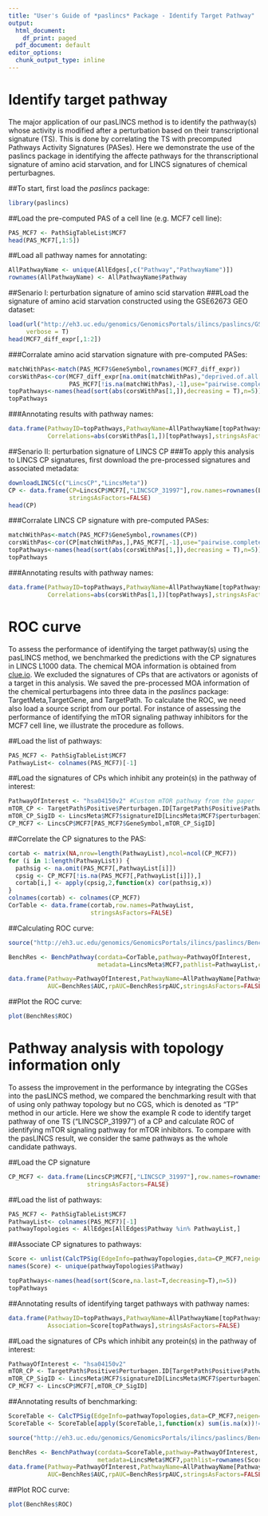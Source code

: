 ```yaml
---
title: "User's Guide of *paslincs* Package - Identify Target Pathway"
output:
  html_document:
    df_print: paged
  pdf_document: default
editor_options:
  chunk_output_type: inline
---
```


# Identify target pathway
The major application of our pasLINCS method is to identify the pathway(s) whose activity is modified after a perturbation based on their transcriptional signature (TS). This is done by correlating the TS with precomputed Pathways Activity Signatures (PASes). Here we demonstrate the use of the paslincs package in identifying the affecte pathways for the thranscriptional signature of amino acid starvation, and for LINCS signatures of chemical perturbagnes. 

##To start, first load the *paslincs* package:
```r
library(paslincs)
```

##Load the pre-computed PAS of a cell line (e.g. MCF7 cell line):
```r
PAS_MCF7 <- PathSigTableList$MCF7
head(PAS_MCF7[,1:5])
```

##Load all pathway names for annotating:
```r
AllPathwayName <- unique(AllEdges[,c("Pathway","PathwayName")])
rownames(AllPathwayName) <- AllPathwayName$Pathway
```

##Senario I: perturbation signature of amino scid starvation
###Load the signature of amino acid starvation constructed using the GSE62673 GEO dataset:
```r
load(url("http://eh3.uc.edu/genomics/GenomicsPortals/ilincs/paslincs/GSE62673_mcf7_signatures.Rdata"),
     verbose = T)
head(MCF7_diff_expr[,1:2])
```

###Corralate amino acid starvation signature with pre-computed PASes:
```r
matchWithPas<-match(PAS_MCF7$GeneSymbol,rownames(MCF7_diff_expr))
corsWithPas<-cor(MCF7_diff_expr[na.omit(matchWithPas),"deprived.of.all.amino.acids-control.media"],
                 PAS_MCF7[!is.na(matchWithPas),-1],use="pairwise.complete.obs")
topPathways<-names(head(sort(abs(corsWithPas[1,]),decreasing = T),n=5))
topPathways
```

###Annotating results with  pathway names:
```r
data.frame(PathwayID=topPathways,PathwayName=AllPathwayName[topPathways,"PathwayName"],
           Correlations=abs(corsWithPas[1,])[topPathways],stringsAsFactors=FALSE)
```


##Senario II: perturbation signature of LINCS CP
###To apply this analysis to LINCS CP signatures, first download the pre-processed signatures and associated metadata:
```r
downloadLINCS(c("LincsCP","LincsMeta"))
CP <- data.frame(CP=LincsCP$MCF7[,"LINCSCP_31997"],row.names=rownames(LincsCP$MCF7),
                 stringsAsFactors=FALSE) 
head(CP)

```

###Corralate LINCS CP signature with pre-computed PASes:
```r
matchWithPas<-match(PAS_MCF7$GeneSymbol,rownames(CP))
corsWithPas<-cor(CP[matchWithPas,],PAS_MCF7[,-1],use="pairwise.complete.obs")
topPathways<-names(head(sort(abs(corsWithPas[1,]),decreasing = T),n=5))
topPathways
```

###Annotating results with  pathway names:
```r
data.frame(PathwayID=topPathways,PathwayName=AllPathwayName[topPathways,"PathwayName"],
           Correlations=abs(corsWithPas[1,])[topPathways],stringsAsFactors=FALSE)
```

# ROC curve
To assess the performance of identifying the target pathway(s) using the pasLINCS method, we benchmarked the predictions with the CP signatures in LINCS L1000 data. The chemical MOA information is obtained from [clue.io](http://clue.io). We excluded the signatures of CPs that are activators or agonists of a target in this analysis. We saved the pre-processed MOA information of the chemical perturbagens into three data in the *paslincs* package: TargetMeta,TargetGene, and TargetPath. To calculate the ROC, we need also load a source script from our portal. For instance of assessing the performance of identifying the mTOR signaling pathway inhibitors for the MCF7 cell line, we illustrate the procedure as follows.


##Load the list of pathways:
```r
PAS_MCF7 <- PathSigTableList$MCF7
PathwayList<- colnames(PAS_MCF7)[-1]
```

##Load the signatures of CPs which inhibit any protein(s) in the pathway of interest:
```r
PathwayOfInterest <- "hsa04150v2" #Custom mTOR pathway from the paper
mTOR_CP <- TargetPath$Positive$Perturbagen.ID[TargetPath$Positive$Pathway==PathwayOfInterest]
mTOR_CP_SigID <- LincsMeta$MCF7$signatureID[LincsMeta$MCF7$perturbagenID %in% mTOR_CP]
CP_MCF7 <- LincsCP$MCF7[PAS_MCF7$GeneSymbol,mTOR_CP_SigID]
```

##Correlate the CP signatures to the PAS:
```r
cortab <- matrix(NA,nrow=length(PathwayList),ncol=ncol(CP_MCF7))
for (i in 1:length(PathwayList)) {
  pathsig <- na.omit(PAS_MCF7[,PathwayList[i]])
  cpsig <- CP_MCF7[!is.na(PAS_MCF7[,PathwayList[i]]),]
  cortab[i,] <- apply(cpsig,2,function(x) cor(pathsig,x))
}
colnames(cortab) <- colnames(CP_MCF7)
CorTable <- data.frame(cortab,row.names=PathwayList,
                       stringsAsFactors=FALSE)
```

##Calculating ROC curve:
```r
source("http://eh3.uc.edu/genomics/GenomicsPortals/ilincs/paslincs/BenchPathway.R")
```
```r
BenchRes <- BenchPathway(cordata=CorTable,pathway=PathwayOfInterest,
                         metadata=LincsMeta$MCF7,pathlist=PathwayList,cutoff=0.9)

data.frame(Pathway=PathwayOfInterest,PathwayName=AllPathwayName[PathwayOfInterest,"PathwayName"],
           AUC=BenchRes$AUC,rpAUC=BenchRes$rpAUC,stringsAsFactors=FALSE)
```

##Plot the ROC curve:
```r
plot(BenchRes$ROC)
```


# Pathway analysis with topology information only
To assess the improvement in the performance by integrating the CGSes into the pasLINCS method, we compared the benchmarking result with that of using only pathway topology but no CGS, which is denoted as "TP" method in our article. Here we show the example R code to identify target pathway of one TS ("LINCSCP_31997") of a CP and calculate ROC of identifying mTOR signaling pathway for mTOR inhibitors. To compare with the pasLINCS result, we consider the same pathways as the whole candidate pathways.

##Load the CP signature 
```r
CP_MCF7 <- data.frame(LincsCP$MCF7[,"LINCSCP_31997"],row.names=rownames(LincsCP$MCF7),
                      stringsAsFactors=FALSE) 
```

##Load the list of pathways:
```r
PAS_MCF7 <- PathSigTableList$MCF7
PathwayList<- colnames(PAS_MCF7)[-1]
pathwayTopologies <- AllEdges[AllEdges$Pathway %in% PathwayList,]
```

##Associate CP signatures to pathways:
```r
Score <- unlist(CalcTPSig(EdgeInfo=pathwayTopologies,data=CP_MCF7,neigen=1))
names(Score) <- unique(pathwayTopologies$Pathway)
```
```r
topPathways<-names(head(sort(Score,na.last=T,decreasing=T),n=5))
topPathways
```

##Annotating results of identifying target pathways with  pathway names:
```r
data.frame(PathwayID=topPathways,PathwayName=AllPathwayName[topPathways,"PathwayName"],
           Association=Score[topPathways],stringsAsFactors=FALSE)
```

##Load the signatures of CPs which inhibit any protein(s) in the pathway of interest:
```r
PathwayOfInterest <- "hsa04150v2"
mTOR_CP <- TargetPath$Positive$Perturbagen.ID[TargetPath$Positive$Pathway==PathwayOfInterest]
mTOR_CP_SigID <- LincsMeta$MCF7$signatureID[LincsMeta$MCF7$perturbagenID %in% mTOR_CP]
CP_MCF7 <- LincsCP$MCF7[,mTOR_CP_SigID]
```

##Annotating results of benchmarking: 
```r
ScoreTable <- CalcTPSig(EdgeInfo=pathwayTopologies,data=CP_MCF7,neigen=1)
ScoreTable <- ScoreTable[apply(ScoreTable,1,function(x) sum(is.na(x))!=length(x)),]

source("http://eh3.uc.edu/genomics/GenomicsPortals/ilincs/paslincs/BenchPathway.R")
```
```r
BenchRes <- BenchPathway(cordata=ScoreTable,pathway=PathwayOfInterest,
                         metadata=LincsMeta$MCF7,pathlist=rownames(ScoreTable),cutoff=0.9,direction="<")
data.frame(Pathway=PathwayOfInterest,PathwayName=AllPathwayName[PathwayOfInterest,"PathwayName"],
           AUC=BenchRes$AUC,rpAUC=BenchRes$rpAUC,stringsAsFactors=FALSE)
```

##Plot ROC curve:
```r
plot(BenchRes$ROC)
```




